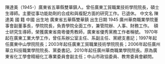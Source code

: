 {{expand|time=2016-01-09T07:12:36+00:00}}
{{unreferenced|time=2016-01-09T07:12:36+00:00}}
陳達美（1945-）廣東省五華縣雙華鎮人。曾任廣東工貿職業技術學院院長，碩士生導師。主要從事功能助劑的合成和與複配方面的研究工作。已退休。
中文名
陳達美
國    籍
中國
出生地
廣東省五華縣雙華鎮
出生日期
1945
廣州華商職業學院董事會副董事長，學院院長，負責學院全面工作，兼管院辦、人事、財務工作。　碩士研究生導師，榮獲廣東省南粵優秀教師，廣東省優秀黨務工作者稱號。
1970年起在廣東工業大學工作，曾任系辦公室主任、系副主任、黨總支書記；1997年起任廣東中山學院院長；2003年起任廣東工貿職業技術學院院長；2006年起任廣州華立科技職業學院院長、黨委書記。2010年起任廣州華商職業學院院長。原為廣東省化工學會精細化工專業委員會副主任；中山市政協委員、教育委員會顧問。